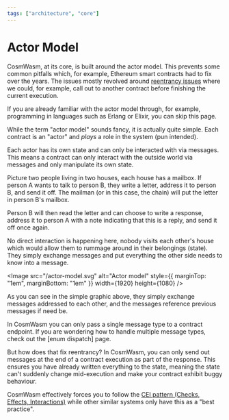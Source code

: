 ```yaml
---
tags: ["architecture", "core"]
---
```



# Actor Model

CosmWasm, at its core, is built around the actor model. This prevents some common pitfalls which,
for example, Ethereum smart contracts had to fix over the years. The issues mostly revolved around
[reentrancy issues] where we could, for example, call out to another contract before finishing the current
execution.

<Callout>
  If you are already familiar with the actor model through, for example, programming in languages
  such as Erlang or Elixir, you can skip this page.
</Callout>

While the term "actor model" sounds fancy, it is actually quite simple. Each contract is an "actor"
and _plays_ a role in the system (pun intended).

Each actor has its own state and can only be interacted with via messages. This means a contract can
only interact with the outside world via messages and only manipulate its own state.

Picture two people living in two houses, each house has a mailbox. If person A wants to talk to
person B, they write a letter, address it to person B, and send it off. The mailman (or in this
case, the chain) will put the letter in person B's mailbox.

Person B will then read the letter and can choose to write a response, address it to person A with a
note indicating that this is a reply, and send it off once again.

No direct interaction is happening here, nobody visits each other's house which would allow them to
rummage around in their belongings (state). They simply exchange messages and put everything the
other side needs to know into a message.

<Image
  src="/actor-model.svg"
  alt="Actor model"
  style={{ marginTop: "1em", marginBottom: "1em" }}
  width={1920}
  height={1080}
/>

As you can see in the simple graphic above, they simply exchange messages addressed to each other,
and the messages reference previous messages if need be.

<Callout>
  In CosmWasm you can only pass a single message type to a contract endpoint. If you are wondering
  how to handle multiple message types, check out the [enum dispatch] page.
</Callout>

But how does that fix reentrancy? In CosmWasm, you can only send out messages at the end of a
contract execution as part of the response. This ensures you have already written everything to the
state, meaning the state can't suddenly change mid-execution and make your contract exhibit buggy
behaviour.

CosmWasm effectively forces you to follow the [CEI pattern (Checks, Effects, Interactions)] while
other similar systems only have this as a "best practice".

[reentrancy issues]: https://ethereum.org/en/developers/docs/smart-contracts/security/#reentrancy
[enum dispatch]: ../conventions/enum-dispatch
[CEI pattern (Checks, Effects, Interactions)]:
  https://fravoll.github.io/solidity-patterns/checks_effects_interactions.html
